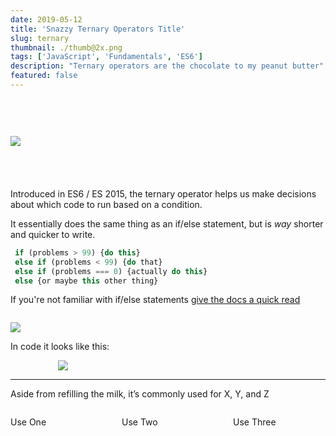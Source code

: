 ```yaml
---
date: 2019-05-12
title: 'Snazzy Ternary Operators Title'
slug: ternary
thumbnail: ./thumb@2x.png
tags: ['JavaScript', 'Fundamentals', 'ES6']
description: "Ternary operators are the chocolate to my peanut butter"
featured: false
---
```



<div style="display: grid;
  grid-gap: 40px;
  grid-template-columns: repeat(auto-fill, minmax(250px, 1fr));
  align-content: center; margin-top: 60px">

![](./Signpost.png)

<span>

Introduced in ES6 / ES 2015, the ternary operator helps us make decisions about which code to run based on a condition.  

It essentially does the same thing as an if/else statement, but is _way_ shorter and quicker to write.

```jsx
 if (problems > 99) {do this}
 else if (problems < 99) {do that}
 else if (problems === 0) {actually do this}
 else {or maybe this other thing}
```

If you're not familiar with if/else statements [give the docs a quick read](https://developer.mozilla.org/en-US/docs/Web/JavaScript/Reference/Statements/if...else)

</span>

</div>

![](./Layout.png)

In code it looks like this:

<ConditionCode />

<div style="max-width: 70%; margin: 0 auto;">

![](./MilkText.png)

</div>

----

Aside from refilling the milk, it’s commonly used for X, Y, and Z

<div style="display: grid;
  grid-gap: 30px;
  grid-template-columns: repeat(auto-fill, minmax(120px, 1fr));
  align-items: center; margin: 0 auto;">

<p>Use One</p>

<p>Use Two</p>

<p>Use Three</p>

</div>